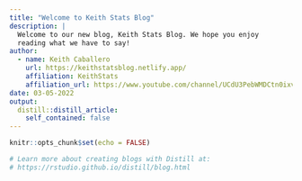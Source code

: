 ```yaml
---
title: "Welcome to Keith Stats Blog"
description: |
  Welcome to our new blog, Keith Stats Blog. We hope you enjoy 
  reading what we have to say!
author:
  - name: Keith Caballero 
    url: https://keithstatsblog.netlify.app/
    affiliation: KeithStats
    affiliation_url: https://www.youtube.com/channel/UCdU3PebWMDCtn0ixvGtHG2A
date: 03-05-2022
output:
  distill::distill_article:
    self_contained: false
---
```


```r
knitr::opts_chunk$set(echo = FALSE)

# Learn more about creating blogs with Distill at:
# https://rstudio.github.io/distill/blog.html

```



